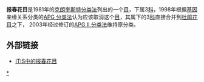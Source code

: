 {{Automatic Taxobox
| taxon = Primulales
| image =  Primula-vulgaris-flower.jpg
| image_caption = [[欧洲报春花|欧洲报春花]] （''Primula vulgaris''）
| authority = [[Barthélemy_Charles_Joseph_Du_Mortier|Dumort.]] (1829年)
| subdivision_ranks = [[科|科]]
| subdivision = 
*[[假轮叶科|假轮叶科]] Theophrastaceae
*[[紫金牛科|紫金牛科]] Myrsinaceae
*[[报春花科|报春花科]] Primulaceae
}}

'''报春花目'''是1981年的[[克朗奎斯特分类法|克朗奎斯特分类法]]列出的一个[[目|目]]，下属3[[科|科]]，1998年根据[[基因|基因]]亲缘关系分类的[[APG_分类法|APG 分类法]]认为应该取消这个[[目|目]]，其属下的3[[科|科]]直接合并到[[杜鹃花目|杜鹃花目]]之下， 2003年经过修订的[[APG_II_分类法|APG II 分类法]]维持原分类。

== 外部链接 ==
*[http://www.itis.gov/servlet/SingleRpt/SingleRpt?search_topic=TSN&search_value=23879 ITIS中的报春花目] {{Wayback|url=http://www.itis.gov/servlet/SingleRpt/SingleRpt?search_topic=TSN&search_value=23879 |date=20200606235945 }}
{{Taxonbar|from=Q1808297}}

[[Category:报春花目|*]]